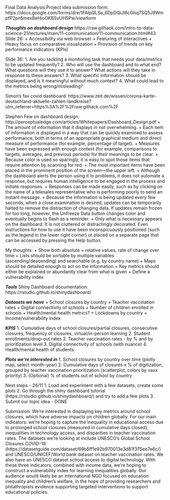 
Final Data Analysis Project idea submission form: https://docs.google.com/forms/d/e/1FAIpQLSe_6DpDQiJl6cGhq7SQ5J9WmpfP2pn5mexBeHioOKBSvUH5Pw/viewform

***Thoughts on dashboard design***
https://raw.githack.com/intro-to-data-science-21/lectures/main/11-communication/11-communication.html#43
Slide 26: 
+ Accessibility via web browser
+ Featuring of interactives
+ Heavy focus on comparative visualization
+ Provision of trends on key performance indicators (KPIs)

Slide 36: 
1. Are you tackling a monitoring task that needs your data/metrics to be updated frequently?
2. Who will use the dashboard and to what end? What questions will they use it to answer? What actions will they take in response to these answers?
3. What specific information should be displayed, and is it meaningful without much context?
4. What could lead to the metrics being wrong/misleading?

Simon's fav covid dashboard: https://www.zeit.de/wissen/corona-karte-deutschland-aktuelle-zahlen-landkreise?utm_referrer=https%3A%2F%2Fraw.githack.com%2F

Stephen Few on dashboard design: http://perceptualedge.com/articles/Whitepapers/Dashboard_Design.pdf
+ The amount of information that it displays in not overwhelming.
+ Each item of information is displayed in a way that can be quickly examined to assess performance, both in terms of an appropriate graphical medium and direct measure of performance (for example, percentage of target).
+ Measures have been expressed with enough context (for example, comparisons to targets, averages, and previous periods) for their meanings to be clear.
+ Because color is used so sparingly, it is easy to spot those items that require attention by scanning for red.
+ The most important items have been placed in the prominent position of the screen—the upper left.
+ Although the dashboard alerts the person using it to problems, it does not automate a response, but requires human intelligence to be engaged in the process and initiate responses.
+ Responses can be made easily, such as by clicking on the name of a telesales representative who is performing poorly to send an instant message.
+ Because the information is being updated every few seconds, when a close examination is desired, updates can be temporarily halted to remove the distraction of changing data. If updates remain frozen for too long, however, the Unfreeze Data button changes color and eventually begins to flash as a reminder.
+ Only what is necessary appears on the dashboard. It is not cluttered or distractingly decorated. Even instructions for how to use it have been inconspicuously positioned (such as the legend in the lower right corner) or placed on a separate page that can be accessed by pressing the Help button.

My thoughts: 
+ Show both absolute + relative values, rate of change over time
+ Lists should be sortable by multiple variables (ascending/descending) and searchable (e.g. by country name)
+ Maps should be detailed enough to act on the information
+ Key metrics should either be explained or abundantly clear from what is given
+ Define a vulnerability index

***Tools***
Shiny Dashboard documentation: https://rstudio.github.io/shinydashboard/

***Datasets we have***
+ School closures by country
+ Teacher vaccination rates
+ Digital connectivity of schools
+ Number of children enrolled in schools
+ Health/mental health metrics?
+ Lockdowns by country
+ Income/vulnerability index

***KPIS***
1. Cumulative days of school closures/partial closures, consecutive closures, frequency of closures, virtual/in-person learning
2. Student enrollments/drop-out rates
2. Teacher vaccination rates - by % and by prioritization level
3. Digital connectivity of schools (with nuance)
4. Health/mental health of students

***Plots we're interested in***
1. School closures by country over time (plotly map, select month-year)
2. Cumulative days of closures x % of digitization, grouped by teacher vaccination prioritization (scatterplot, colors by vaxx priority)
3. (Optional) % of students out of school by country

Next steps - 26/11
1. Load and experiment with a few datasets, create some plots
2. Go through the shiny dashboard tutorial (https://rstudio.github.io/shinydashboard/) and try to add a few plots
3. Submit our topic idea - DONE

Submission: 
We're interested in displaying key metrics around school closures, which have adverse impacts on children globally. For our main indicators: we're hoping to capture the inequality in educational access due to prolonged school closures (measured in cumulative days closed), inequalities in technology access, and disparities in teacher vaccination rates. The datasets we're looking at include UNESCO's Global School Closures COVID-19 (https://datasetguide.com/dataset/69b5ff1e92b970013e3d81f375ee7e6c/) and UNESCO/UNICEF/World bank dataset on teacher vaccination rates. We also have an UNESCO dataset school access to digital technology. 
With these three indicators, combined with income data, we're hoping to construct a vulnerability index for learning inequalities globally. 
Our audience would likely be an international NGO focused on education inequality and children's welfare, in the hope of providing researchers and philathropists evidence supporting targeted interventions to support educational policies. 






